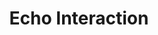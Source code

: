 ---
title: Echo Interaction
openapi-schema: echo
description: |
    This is an event developers may broadcast to Tavus.

    By broadcasting this event, you are able to tell the replica what to exactly say. Anything that is passed in the `text` field will be spoken by the replica.
    
    This is commonly used in combination with the <a href="/sections/event-schemas/conversation-interrupt" target="_blank" rel="noopener noreferrer">Interrupt Interaction</a>.
---